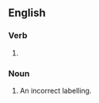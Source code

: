 ==English==

===Verb===
{{head|en|verb form}}

# {{present participle of|en|mislabel|nocat=1}}

===Noun===
{{en-noun}}

# An incorrect labelling.